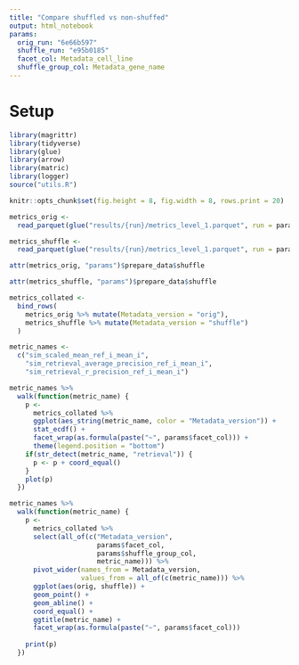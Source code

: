 ```yaml
---
title: "Compare shuffled vs non-shuffed"
output: html_notebook
params:
  orig_run: "6e66b597"
  shuffle_run: "e95b0185"
  facet_col: Metadata_cell_line
  shuffle_group_col: Metadata_gene_name
---
```


# Setup

```r
library(magrittr)
library(tidyverse)
library(glue)
library(arrow)
library(matric)
library(logger)
source("utils.R")
```


```r
knitr::opts_chunk$set(fig.height = 8, fig.width = 8, rows.print = 20)
```


```r
metrics_orig <- 
  read_parquet(glue("results/{run}/metrics_level_1.parquet", run = params$orig_run))

metrics_shuffle <- 
  read_parquet(glue("results/{run}/metrics_level_1.parquet", run = params$shuffle_run))
```


```r
attr(metrics_orig, "params")$prepare_data$shuffle
```


```r
attr(metrics_shuffle, "params")$prepare_data$shuffle
```

```r
metrics_collated <-
  bind_rows(
    metrics_orig %>% mutate(Metadata_version = "orig"),
    metrics_shuffle %>% mutate(Metadata_version = "shuffle")
  )
```


```r
metric_names <- 
  c("sim_scaled_mean_ref_i_mean_i",
    "sim_retrieval_average_precision_ref_i_mean_i",
    "sim_retrieval_r_precision_ref_i_mean_i")
```


```r
metric_names %>%
  walk(function(metric_name) {
    p <- 
      metrics_collated %>%
      ggplot(aes_string(metric_name, color = "Metadata_version")) +
      stat_ecdf() +
      facet_wrap(as.formula(paste("~", params$facet_col))) +
      theme(legend.position = "bottom")
    if(str_detect(metric_name, "retrieval")) {
      p <- p + coord_equal()
    }
    plot(p)
  })
```


```r
metric_names %>%
  walk(function(metric_name) {
    p <-
      metrics_collated %>%
      select(all_of(c("Metadata_version", 
                      params$facet_col,
                      params$shuffle_group_col,
                      metric_name))) %>%
      pivot_wider(names_from = Metadata_version, 
                  values_from = all_of(c(metric_name))) %>%
      ggplot(aes(orig, shuffle)) + 
      geom_point() + 
      geom_abline() + 
      coord_equal() + 
      ggtitle(metric_name) +
      facet_wrap(as.formula(paste("~", params$facet_col)))
    
    print(p)
  })
```

